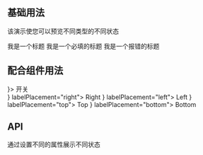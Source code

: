 
## 基础用法

该演示使您可以预览不同类型的不同状态

<Playground>
  <FormLabel style={{ marginRight: '24px' }}>我是一个标题</FormLabel>
  <FormLabel style={{ marginRight: '24px' }} required>
    我是一个必填的标题
  </FormLabel>
  <FormLabel style={{ marginRight: '24px' }} status="error">
    我是一个报错的标题
  </FormLabel>
</Playground>

## 配合组件用法

<Playground>
  <FormLabel style={{ marginRight: '24px' }} control={<Switch />}>
    开关
  </FormLabel>
  <br />
  <FormLabel style={{ marginRight: '24px' }} control={<Switch />} labelPlacement="right">
    Right
  </FormLabel>
  <FormLabel style={{ marginRight: '24px' }} control={<Switch />} labelPlacement="left">
    Left
  </FormLabel>
  <FormLabel style={{ marginRight: '24px' }} control={<Switch />} labelPlacement="top">
    Top
  </FormLabel>
  <FormLabel style={{ marginRight: '24px' }} control={<Switch />} labelPlacement="bottom">
    Bottom
  </FormLabel>
</Playground>

## API

通过设置不同的属性展示不同状态

<Props of={FormLabel} />
